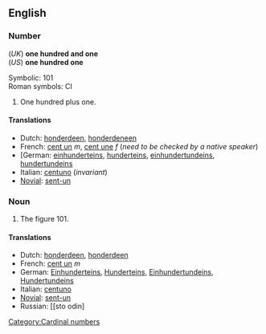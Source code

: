 ==English==

===Number===
(''UK'') '''one hundred and one'''<br>
(''US'') '''one hundred one'''

Symbolic: 101<br>
Roman symbols: CI

#One hundred plus one.

====Translations====

*Dutch: [[honderdeen]], [[honderdeneen]]
*French: [[cent un]] ''m'', [[cent une]] ''f'' (''need to be checked by a native speaker'')
*[German: [[einhunderteins]], [[hunderteins]], [[einhundertundeins]], [[hundertundeins]]
*Italian: [[centuno]] (''invariant'')
*[[Novial]]: [[sent-un]]

===Noun===
#The figure 101.

====Translations====

*Dutch: [[honderdeen]], [[honderdeen]]
*French: [[cent un]] ''m''
*German: [[Einhunderteins]], [[Hunderteins]], [[Einhundertundeins]], [[Hundertundeins]]
*Italian: [[centuno]]
*[[Novial]]: [[sent-un]]
*Russian: [[sto odin]
[[Category:Cardinal numbers]]